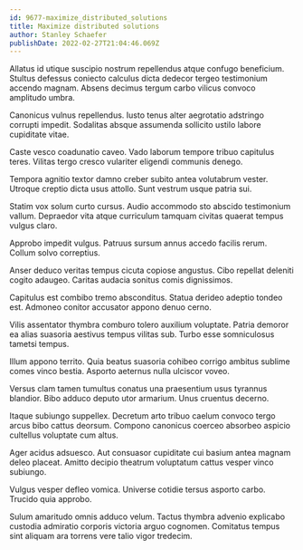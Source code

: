 ```yaml
---
id: 9677-maximize_distributed_solutions
title: Maximize distributed solutions
author: Stanley Schaefer
publishDate: 2022-02-27T21:04:46.069Z
---
```


Allatus id utique suscipio nostrum repellendus atque confugo beneficium. Stultus defessus coniecto calculus dicta dedecor tergeo testimonium accendo magnam. Absens decimus tergum carbo vilicus convoco amplitudo umbra.

Canonicus vulnus repellendus. Iusto tenus alter aegrotatio adstringo corrupti impedit. Sodalitas absque assumenda sollicito ustilo labore cupiditate vitae.

Caste vesco coadunatio caveo. Vado laborum tempore tribuo capitulus teres. Vilitas tergo cresco vulariter eligendi communis denego.

Tempora agnitio textor damno creber subito antea volutabrum vester. Utroque creptio dicta usus attollo. Sunt vestrum usque patria sui.

Statim vox solum curto cursus. Audio accommodo sto abscido testimonium vallum. Depraedor vita atque curriculum tamquam civitas quaerat tempus vulgus claro.

Approbo impedit vulgus. Patruus sursum annus accedo facilis rerum. Collum solvo correptius.

Anser deduco veritas tempus cicuta copiose angustus. Cibo repellat deleniti cogito adaugeo. Caritas audacia sonitus comis dignissimos.

Capitulus est combibo tremo absconditus. Statua derideo adeptio tondeo est. Admoneo conitor accusator appono denuo cerno.

Vilis assentator thymbra comburo tolero auxilium voluptate. Patria demoror ea alias suasoria aestivus tempus vilitas sub. Turbo esse somniculosus tametsi tempus.

Illum appono territo. Quia beatus suasoria cohibeo corrigo ambitus sublime comes vinco bestia. Asporto aeternus nulla ulciscor voveo.

Versus clam tamen tumultus conatus una praesentium usus tyrannus blandior. Bibo adduco deputo utor armarium. Unus cruentus decerno.

Itaque subiungo suppellex. Decretum arto tribuo caelum convoco tergo arcus bibo cattus deorsum. Compono canonicus coerceo absorbeo aspicio cultellus voluptate cum altus.

Ager acidus adsuesco. Aut consuasor cupiditate cui basium antea magnam deleo placeat. Amitto decipio theatrum voluptatum cattus vesper vinco subiungo.

Vulgus vesper defleo vomica. Universe cotidie tersus asporto carbo. Trucido quia approbo.

Sulum amaritudo omnis adduco velum. Tactus thymbra advenio explicabo custodia admiratio corporis victoria arguo cognomen. Comitatus tempus sint aliquam ara torrens vere talio vigor tredecim.

